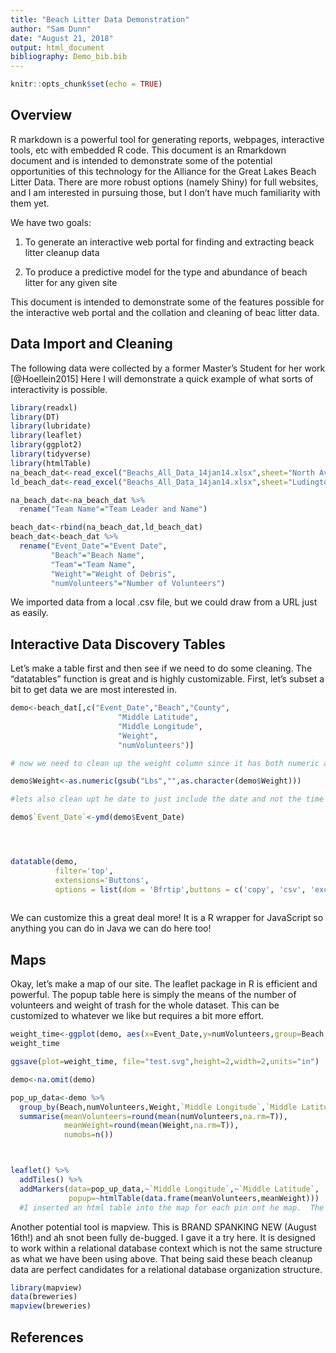 ```yaml
---
title: "Beach Litter Data Demonstration"
author: "Sam Dunn"
date: "August 21, 2018"
output: html_document
bibliography: Demo_bib.bib
---
```


```r
knitr::opts_chunk$set(echo = TRUE)
```

## Overview
R markdown is a powerful tool for generating reports, webpages, interactive tools, etc with embedded R code.  This document is an Rmarkdown document and is intended to demonstrate some of the potential opportunities of this technology for the Alliance for the Great Lakes Beach Litter Data.  There are more robust options (namely Shiny) for full websites, and I am interested in pursuing those, but I don't have much familiarity with them yet.

We have two goals:

1. To generate an interactive web portal for finding and extracting beack litter cleanup data

2. To produce a predictive model for the type and abundance of beach litter for any given site

This document is intended to demonstrate some of the features possible for the interactive web portal and the collation and cleaning of beac litter data.

## Data Import and Cleaning
The following data were collected by a former Master's Student for her work [@Hoellein2015]  Here I will demonstrate a quick example of what sorts of interactivity is possible.
```r
library(readxl)
library(DT)
library(lubridate)
library(leaflet)
library(ggplot2)
library(tidyverse)
library(htmlTable)
na_beach_dat<-read_excel("Beachs_All_Data_14jan14.xlsx",sheet="North Ave")
ld_beach_dat<-read_excel("Beachs_All_Data_14jan14.xlsx",sheet="Ludington")

na_beach_dat<-na_beach_dat %>% 
  rename("Team Name"="Team Leader and Name")

beach_dat<-rbind(na_beach_dat,ld_beach_dat)
beach_dat<-beach_dat %>% 
  rename("Event_Date"="Event Date",
         "Beach"="Beach Name",
         "Team"="Team Name",
         "Weight"="Weight of Debris",
         "numVolunteers"="Number of Volunteers")


```
 We imported data from a local .csv file, but we could draw from a URL just as easily.
 
 
## Interactive Data Discovery Tables 
 Let's make a table first and then see if we need to do some cleaning.  The "datatables" function is great and is highly customizable.  First, let's subset a bit to get data we are most interested in.
 
```r
demo<-beach_dat[,c("Event_Date","Beach","County",
                        "Middle Latitude",
                        "Middle Longitude",
                        "Weight",
                        "numVolunteers")]

# now we need to clean up the weight column since it has both numeric and strings in it

demo$Weight<-as.numeric(gsub("Lbs","",as.character(demo$Weight)))

#lets also clean upt he date to just include the date and not the time

demo$`Event_Date`<-ymd(demo$Event_Date)




datatable(demo,
          filter='top',
          extensions='Buttons',
          options = list(dom = 'Bfrtip',buttons = c('copy', 'csv', 'excel', 'pdf', 'print')))
  
```
 
We can customize this a great deal more!  It is a R wrapper for JavaScript so anything you can do in Java we can do here too!


## Maps
Okay, let's make a map of our site. The leaflet package in R is efficient and powerful.  The popup table here is simply the means of the number of volunteers and weight of trash for the whole dataset.  This can be customized to whatever we like but requires a bit more effort.


```r
weight_time<-ggplot(demo, aes(x=Event_Date,y=numVolunteers,group=Beach,color=Beach))+geom_point()+theme_classic()
weight_time

ggsave(plot=weight_time, file="test.svg",height=2,width=2,units="in")

demo<-na.omit(demo)

pop_up_data<-demo %>% 
  group_by(Beach,numVolunteers,Weight,`Middle Longitude`,`Middle Latitude`) %>% 
  summarise(meanVolunteers=round(mean(numVolunteers,na.rm=T)),
            meanWeight=round(mean(Weight,na.rm=T)),
            numobs=n())



leaflet() %>% 
  addTiles() %>% 
  addMarkers(data=pop_up_data,~`Middle Longitude`,~`Middle Latitude`,
             popup=~htmlTable(data.frame(meanVolunteers,meanWeight)))
  #I inserted an html table into the map for each pin ont he map.  The formatting needs a little tweakeing but the concept works!  ~htmlTable(data.frame(Event_Date,meanVolunteers,meanWeight)
```


Another potential tool is mapview.  This is BRAND SPANKING NEW (August 16th!) and ah snot been fully de-bugged.  I gave it a try here.  It is designed to work within a relational database context which is not the same structure as what we have been using above.  That being said these beach cleanup data are perfect candidates for a relational database organization structure.
```r
library(mapview)
data(breweries)
mapview(breweries)

```



## References